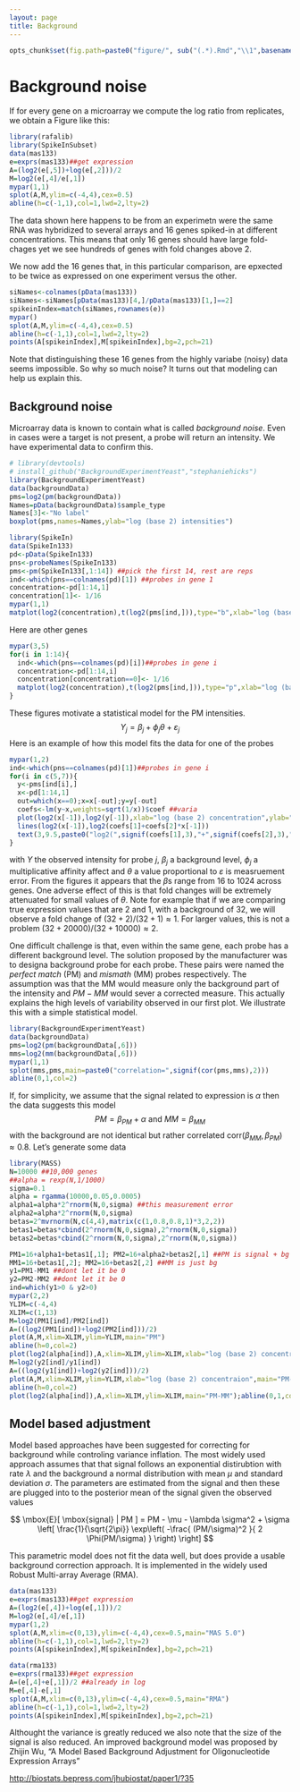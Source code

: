 ```yaml
---
layout: page
title: Background
---
```


```r
opts_chunk$set(fig.path=paste0("figure/", sub("(.*).Rmd","\\1",basename(knitr:::knit_concord$get('infile'))), "-"))
```

# Background noise

If for every gene on a microarray we compute the log ratio from replicates, we obtain a Figure like this:
```r
library(rafalib)
library(SpikeInSubset)
data(mas133)
e=exprs(mas133)##get expression
A=(log2(e[,5])+log(e[,2]))/2
M=log2(e[,4]/e[,1])
mypar(1,1)
splot(A,M,ylim=c(-4,4),cex=0.5)
abline(h=c(-1,1),col=1,lwd=2,lty=2)
```

The data shown here happens to be from an experimetn were the same RNA was hybridized to several arrays and 16 genes spiked-in at different concentrations. This means that only 16 genes should have large fold-chages yet we see hundreds of genes with fold changes above 2. 

We now add the 16 genes that, in this particular comparison, are epxected to be twice as expressed on one experiment versus the other.

```r
siNames<-colnames(pData(mas133))
siNames<-siNames[pData(mas133)[4,]/pData(mas133)[1,]==2]
spikeinIndex=match(siNames,rownames(e))
mypar()
splot(A,M,ylim=c(-4,4),cex=0.5)
abline(h=c(-1,1),col=1,lwd=2,lty=2)
points(A[spikeinIndex],M[spikeinIndex],bg=2,pch=21)
```

Note that distinguishing these 16 genes from the highly variabe (noisy) data seems impossible. So why so much noise? It turns out that modeling can help us explain this.

## Background noise
Microarray data is known to contain what is called _background noise_. Even in cases were a target is not present, a probe will return an intensity. We have experimental data to confirm this.

```r
# library(devtools)
# install_github("BackgroundExperimentYeast","stephaniehicks")
library(BackgroundExperimentYeast)
data(backgroundData)
pms=log2(pm(backgroundData))
Names=pData(backgroundData)$sample_type
Names[3]<-"No label"
boxplot(pms,names=Names,ylab="log (base 2) intensities")
```


```r
library(SpikeIn)
data(SpikeIn133)
pd<-pData(SpikeIn133)
pns<-probeNames(SpikeIn133)
pms<-pm(SpikeIn133[,1:14]) ##pick the first 14, rest are reps
ind<-which(pns==colnames(pd)[1]) ##probes in gene 1
concentration<-pd[1:14,1]
concentration[1]<- 1/16
mypar(1,1)
matplot(log2(concentration),t(log2(pms[ind,])),type="b",xlab="log (base 2) concentration",ylab="log (base 2) instensity")
```
Here are other genes
```r
mypar(3,5)
for(i in 1:14){
  ind<-which(pns==colnames(pd)[i])##probes in gene i
  concentration<-pd[1:14,i]
  concentration[concentration==0]<- 1/16
  matplot(log2(concentration),t(log2(pms[ind,])),type="p",xlab="log (base 2) concentration",ylab="log (base 2) instensity",ylim=c(4.5,14))
}
```

These figures motivate a statistical model for the PM intensities. 
$$
Y_j =\beta_j + \phi_j \theta + \varepsilon_j
$$
Here is an example of how this model fits the data for one of the probes
```r
mypar(1,2)
ind<-which(pns==colnames(pd)[1])##probes in gene i
for(i in c(5,7)){
  y<-pms[ind[i],]
  x<-pd[1:14,1]
  out=which(x==0);x=x[-out];y=y[-out]
  coefs<-lm(y~x,weights=sqrt(1/x))$coef ##varia
  plot(log2(x[-1]),log2(y[-1]),xlab="log (base 2) concentration",ylab="log (base 2) observed",ylim=c(6,13.5),main=paste("probe",i))
  lines(log2(x[-1]),log2(coefs[1]+coefs[2]*x[-1]))
  text(3,9.5,paste0("log2(",signif(coefs[1],3),"+",signif(coefs[2],3)," concentraion)"))
}
```


with $Y$ the observed intensity for probe $j$, $\beta_j$ a background level, $\phi_j$ a multiplicative affinity affect and $\theta$ a value proportional to $\varepsilon$ is measruement error. From the figures it appears that the $\beta$s range from 16 to 1024 across genes. One adverse effect of this is that fold changes will be extremely attenuated for small values of $\theta$. Note for example that if we are comparing true expression values that are $2$ and $1$, with a background of $32$, we will observe a fold change of $(32 + 2)/(32 + 1) \approx 1$. For larger values, this is not a problem $(32+20000)/(32+10000)\approx 2$. 

One difficult challenge is that, even within the same gene, each probe has a different background level. The solution proposed by the manufacturer was to designa background probe for each probe. These pairs were named the _perfect match_ (PM) and _mismath_ (MM) probes respectively. The assumption was that the MM would measure only the background part of the intensity and $PM-MM$ would sever a corrected measure. This actually explains the high levels of variability observed in our first plot. We illustrate this with a simple statistical model.

```r
library(BackgroundExperimentYeast)
data(backgroundData)
pms=log2(pm(backgroundData[,6]))
mms=log2(mm(backgroundData[,6]))
mypar(1,1)
splot(mms,pms,main=paste0("correlation=",signif(cor(pms,mms),2)))
abline(0,1,col=2)
```

If, for simplicity, we assume that the signal related to expression is $\alpha$ then the data suggests this model
$$PM = \beta_{PM} + \alpha \mbox{ and } MM = \beta_{MM}$$
with the background are not identical but rather correlated
$\mbox{corr}(\beta_{MM},\beta_{PM}) \approx 0.8$. Let's generate some data
```r
library(MASS)   
N=10000 ##10,000 genes
##alpha = rexp(N,1/1000)
sigma=0.1
alpha = rgamma(10000,0.05,0.0005)
alpha1=alpha*2^rnorm(N,0,sigma) ##this measurement error
alpha2=alpha*2^rnorm(N,0,sigma)
betas=2^mvrnorm(N,c(4,4),matrix(c(1,0.8,0.8,1)*3,2,2)) 
betas1=betas*cbind(2^rnorm(N,0,sigma),2^rnorm(N,0,sigma))
betas2=betas*cbind(2^rnorm(N,0,sigma),2^rnorm(N,0,sigma))

PM1=16+alpha1+betas1[,1]; PM2=16+alpha2+betas2[,1] ##PM is signal + bg
MM1=16+betas1[,2]; MM2=16+betas2[,2] ##MM is just bg
y1=PM1-MM1 ##dont let it be 0
y2=PM2-MM2 ##dont let it be 0
ind=which(y1>0 & y2>0)
mypar(2,2)
YLIM=c(-4,4)
XLIM=c(1,13)
M=log2(PM1[ind]/PM2[ind])
A=((log2(PM1[ind])+log2(PM2[ind]))/2) 
plot(A,M,xlim=XLIM,ylim=YLIM,main="PM")
abline(h=0,col=2)
plot(log2(alpha[ind]),A,xlim=XLIM,ylim=XLIM,xlab="log (base 2) concentraion",main="PM");abline(0,1,col=2)
M=log2(y2[ind]/y1[ind])
A=((log2(y1[ind])+log2(y2[ind]))/2) 
plot(A,M,xlim=XLIM,ylim=YLIM,xlab="log (base 2) concentraion",main="PM-MM")
abline(h=0,col=2)
plot(log2(alpha[ind]),A,xlim=XLIM,ylim=XLIM,main="PM-MM");abline(0,1,col=2)
```

## Model based adjustment
Model based approaches have been suggested for correcting for background while controling variance inflation. The most widely used approach assumes that that signal follows an exponential distirubtion with rate $\lambda$ and the background a normal distribution with mean $\mu$ and standard deviation $\sigma$. The parameters are estimated from the signal and then these are plugged into to the posterior mean of the signal given the observed values

$$
\mbox{E}[ \mbox{signal} | PM ] = PM - \mu - \lambda \sigma^2 + \sigma \left[ \frac{1}{\sqrt{2\pi}} \exp\left( -\frac{ (PM/\sigma)^2 }{ 2 \Phi(PM/\sigma) } \right) \right] 
$$

This parametric model does not fit the data well, but does provide a usable background correction approach. It is implemented in the widely used Robust Multi-array Average (RMA). 


```r
data(mas133)
e=exprs(mas133)##get expression
A=(log2(e[,4])+log(e[,1]))/2
M=log2(e[,4]/e[,1])
mypar(1,2)
splot(A,M,xlim=c(0,13),ylim=c(-4,4),cex=0.5,main="MAS 5.0")
abline(h=c(-1,1),col=1,lwd=2,lty=2)
points(A[spikeinIndex],M[spikeinIndex],bg=2,pch=21)

data(rma133)
e=exprs(rma133)##get expression
A=(e[,4]+e[,1])/2 ##already in log
M=e[,4]-e[,1]
splot(A,M,xlim=c(0,13),ylim=c(-4,4),cex=0.5,main="RMA")
abline(h=c(-1,1),col=1,lwd=2,lty=2)
points(A[spikeinIndex],M[spikeinIndex],bg=2,pch=21)
```
Althought the variance is greatly reduced we also note that the size of the signal is also reduced. An improved background model was proposed by Zhijin Wu, "A Model Based Background Adjustment for Oligonucleotide Expression Arrays" 

<http://biostats.bepress.com/jhubiostat/paper1/?35>

